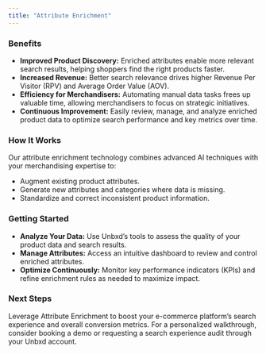 ```yaml
---
title: "Attribute Enrichment"
---
```


### Benefits

- **Improved Product Discovery:** Enriched attributes enable more relevant search results, helping shoppers find the right products faster.
- **Increased Revenue:** Better search relevance drives higher Revenue Per Visitor (RPV) and Average Order Value (AOV).
- **Efficiency for Merchandisers:** Automating manual data tasks frees up valuable time, allowing merchandisers to focus on strategic initiatives.
- **Continuous Improvement:** Easily review, manage, and analyze enriched product data to optimize search performance and key metrics over time.

### How It Works

Our attribute enrichment technology combines advanced AI techniques with your merchandising expertise to:

- Augment existing product attributes.
- Generate new attributes and categories where data is missing.
- Standardize and correct inconsistent product information.

### Getting Started

- **Analyze Your Data:** Use Unbxd’s tools to assess the quality of your product data and search results.
- **Manage Attributes:** Access an intuitive dashboard to review and control enriched attributes.
- **Optimize Continuously:** Monitor key performance indicators (KPIs) and refine enrichment rules as needed to maximize impact.

### Next Steps

Leverage Attribute Enrichment to boost your e-commerce platform’s search experience and overall conversion metrics. For a personalized walkthrough, consider booking a demo or requesting a search experience audit through your Unbxd account.